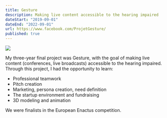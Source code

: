 ```yaml
---
title: Gesture
description: Making live content accessible to the hearing impaired
dateStart: "2019-09-01"
dateEnd: "2022-09-01"
url: https://www.facebook.com/ProjetGesture/
published: true
---
```


![](https://scontent.fcgk40-1.fna.fbcdn.net/v/t1.6435-9/83366384_195814881816673_7062963895958241280_n.jpg?_nc_cat=107&ccb=1-7&_nc_sid=300f58&_nc_eui2=AeF_P9x-jMxo8ohpO06NVltnY04cWiXp3p1jThxaJenenQZesADHamVxxxgNl8ZMCOtKja8YnyOfDhsTAV5v2VEZ&_nc_ohc=B-7B8vfNJ5YAX_YtRQj&_nc_ht=scontent.fcgk40-1.fna&oh=00_AfBE1O0b8xaD-6wc9KGItNGXKT0aA22Zed6dkRJtgCy4Lw&oe=65E80CC5)

My three-year final project was Gesture, with the goal of making live content (conferences, live broadcasts) accessible to the hearing impaired. Through this project, I had the opportunity to learn:

- Professional teamwork
- Pitch creation
- Marketing, persona creation, need definition
- The startup environment and fundraising
- 3D modeling and animation

We were finalists in the European Enactus competition.
